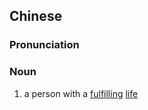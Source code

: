 {{also|人生赢家}}
==Chinese==
{{zh-forms|s=人生赢家|type=22|lit=winner at life}}

===Pronunciation===
{{zh-pron
|m=rénshēng yíngjiā
|c=jan4 sang1 jeng4 gaa1
|cat=n
}}

===Noun===
{{zh-noun}}

# a person with a [[fulfilling]] [[life]]